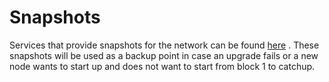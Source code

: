 # Snapshots

Services that provide snapshots for the network can be found [here](../../../../../infrastructure_providers-network/resources.mdx#snapshot-service) .
These snapshots will be used as a backup point in case an upgrade fails or a new node wants to start up and does not want to start from block 1 to catchup.